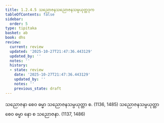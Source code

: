 ```yaml
---
title: 1.2.4.5 သညောဇနသညောဇနသမ္ပယုတ္တဒုက
tableOfContents: false
sidebar:
  order: 5
type: tipitaka
basket: ab
book: dhs
review:
  current: review
  updated: '2025-10-27T21:47:36.443129'
  updated_by: ''
  notes: ''
  history:
  - state: review
    date: '2025-10-27T21:47:36.443129'
    updated_by: ''
    notes: ''
    previous_state: draft
---
```



<ReviewStatus review={frontmatter.review} showDetails={true} />

<HypothesisAnnotation frontmatter={frontmatter} />

<DynamicBreadcrumb />

<Division number="46" book="dhs" e="ch" v="29" p="8">

<Paragraph number="118" book="dhs">
သညောဇနာ စေဝ ဓမ္မာ သညောဇနသမ္ပယုတ္တာ စ. (<Emphasis>1136, 1485</Emphasis>)
</Paragraph>

<Paragraph number="119" book="dhs">
သညောဇနသမ္ပယုတ္တာ စေဝ ဓမ္မာ နော စ သညောဇနာ. (<Emphasis>1137, 1486</Emphasis>)
</Paragraph>
</Division>
